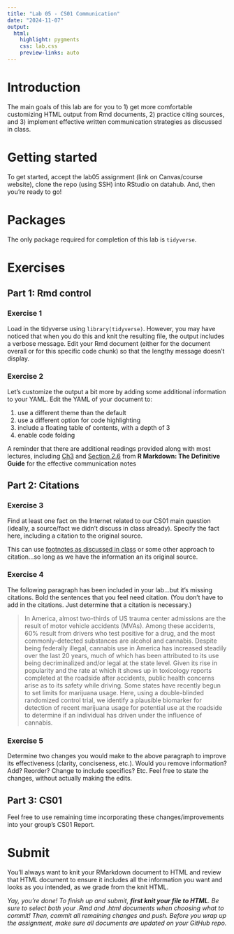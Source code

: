 ```yaml
---
title: "Lab 05 - CS01 Communication"
date: "2024-11-07"
output: 
  html: 
    highlight: pygments
    css: lab.css
    preview-links: auto
---
```


# Introduction

The main goals of this lab are for you to 1) get more comfortable customizing HTML output from Rmd documents, 2) practice citing sources, and 3) implement effective written communication strategies as discussed in class.

# Getting started

To get started, accept the lab05 assignment (link on Canvas/course website), clone the repo (using SSH) into RStudio on datahub. And, then you're ready to go!

# Packages

The only package required for completion of this lab is `tidyverse`.

# Exercises

## Part 1: Rmd control

### Exercise 1

Load in the tidyverse using `library(tidyverse)`. However, you may have noticed that when you do this and knit the resulting file, the output includes a verbose message. Edit your Rmd document (either for the document overall or for this specific code chunk) so that the lengthy message doesn't display.

### Exercise 2

Let's customize the output a bit more by adding some additional information to your YAML. Edit the YAML of your document to:
 
1. use a different theme than the default
2. use a different option for code highlighting
3. include a floating table of contents, with a depth of 3
4. enable code folding

:::aside
A reminder that there are additional readings provided along with most lectures, including [Ch3](https://bookdown.org/yihui/rmarkdown/html-document.html) and [Section 2.6](https://bookdown.org/yihui/rmarkdown/r-code.html) from **R Markdown: The Definitive Guide** for the effective communication notes
:::


## Part 2: Citations

### Exercise 3

Find at least one fact on the Internet related to our CS01 main question (ideally, a source/fact we didn't discuss in class already). Specify the fact here, including a citation to the original source.

This can use [footnotes as discussed in class](https://cogs137-fa24.github.io/cogs137-fa24/content/lectures/07-written-communication.html#footnotes-in-.rmd) or some other approach to citation...so long as we have the information an its original source.

### Exercise 4

The following paragraph has been included in your lab...but it's missing citations. Bold the sentences that you feel need citation. (You don't have to add in the citations. Just determine that a citation is necessary.)

> In America, almost two-thirds of US trauma center admissions are the result of motor vehicle accidents (MVAs). Among these accidents, 60% result from drivers who test positive for a drug, and the most commonly-detected substances are alcohol and cannabis. Despite being federally illegal, cannabis use in America has increased steadily over the last 20 years, much of which has been attributed to its use being decriminalized and/or legal at the state level. Given its rise in popularity and the rate at which it shows up in toxicology reports completed at the roadside after accidents, public health concerns arise as to its safety while driving. Some states have recently begun to set limits for marijuana usage. Here, using a double-blinded randomized control trial, we identify a plausible biomarker for detection of recent marijuana usage for potential use at the roadside to determine if an individual has driven under the influence of cannabis.


### Exercise 5

Determine two changes you would make to the above paragraph to improve its effectiveness (clarity, conciseness, etc.). Would you remove information? Add? Reorder? Change to include specifics? Etc. Feel free to state the changes, without actually making the edits.

## Part 3: CS01

Feel free to use remaining time incorporating these changes/improvements into your group's CS01 Report. 

# Submit

::: callout-important
You'll always want to knit your RMarkdown document to HTML and review that HTML document to ensure it includes all the information you want and looks as you intended, as we grade from the knit HTML.
:::

*Yay, you're done! To finish up and submit, **first knit your file to HTML**. Be sure to select both your .Rmd and .html documents when choosing what to commit! Then, commit all remaining changes and push. Before you wrap up the assignment, make sure all documents are updated on your GitHub repo.*